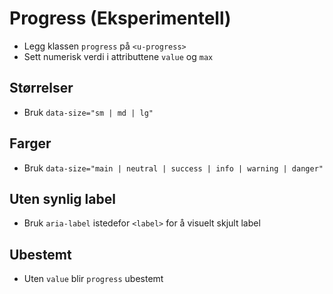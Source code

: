 
<Meta of={stories} />

# Progress (Eksperimentell)

- Legg klassen `progress` på `<u-progress>`
- Sett numerisk verdi i attributtene `value` og `max`
<Canvas of={stories.Default} />

## Størrelser
- Bruk `data-size="sm | md | lg"`
<Canvas of={stories.Sizes} />

## Farger
- Bruk `data-size="main | neutral | success | info | warning | danger"`
<Canvas of={stories.Colors} />

## Uten synlig label
- Bruk `aria-label` istedefor `<label>` for å visuelt skjult label
<Canvas of={stories.WithoutVisibleLabel} />

## Ubestemt
- Uten `value` blir `progress` ubestemt
<Canvas of={stories.Indeterminate} />


<CssVariables component="progress" />